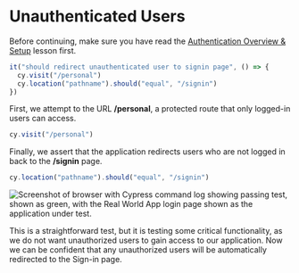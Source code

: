 # Unauthenticated Users

Before continuing, make sure you have read the [Authentication Overview & Setup](/real-world-examples/authentication-overview-and-setup) lesson first.

```js
it("should redirect unauthenticated user to signin page", () => {
  cy.visit("/personal")
  cy.location("pathname").should("equal", "/signin")
})
```

First, we attempt to <apiLink apiName="visit" displayName="cy.visit()" /> the URL **/personal**, a protected route that only logged-in users can access.

```js
cy.visit("/personal")
```

Finally, we assert that the application redirects users who are not logged in back to the **/signin** page.

```js
cy.location("pathname").should("equal", "/signin")
```

![Screenshot of browser with Cypress command log showing passing test, shown as green, with the Real World App login page shown as the application under test.](/images/real-world-examples/authentication/unauthenticated-users/Screen_Shot_2021-06-28_at_1.35.44_PM.png)

This is a straightforward test, but it is testing some critical functionality, as we do not want unauthorized users to gain access to our application. Now we can be confident that any unauthorized users will be automatically redirected to the Sign-in page.
